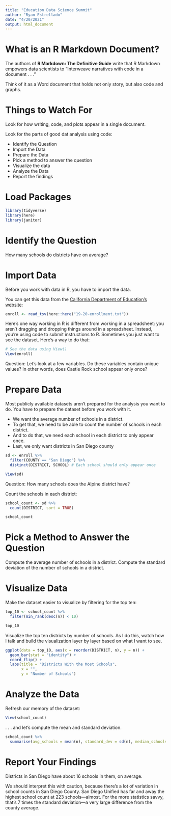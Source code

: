 ```yaml
---
title: "Education Data Science Summit"
author: "Ryan Estrellado"
date: "4/20/2021"
output: html_document
---
```


# What is an R Markdown Document? 

The authors of **R Markdown: The Definitive Guide** write that R Markdown empowers data scientists to "interweave narratives with code in a document . . ." 

Think of it as a Word document that holds not only story, but also code and graphs. 


# Things to Watch For 

Look for how writing, code, and plots appear in a single document. 

Look for the parts of good dat analysis using code: 

 - Identify the Question 
 - Import the Data 
 - Prepare the Data 
 - Pick a method to answer the question 
 - Visualize the data 
 - Analyze the Data 
 - Report the findings 


# Load Packages 

```r
library(tidyverse)
library(here)
library(janitor)
```


# Identify the Question 

How many schools do districts have on average? 


# Import Data 

Before you work with data in R, you have to import the data. 

You can get this data from the [California Department of Education's website](https://www.cde.ca.gov/ds/sd/sd/filesenr.asp): 

```r
enroll <- read_tsv(here::here("19-20-enrollment.txt"))
```

Here's one way working in R is different from working in a spreadsheet: you aren't dragging and dropping things around in a spreadsheet. Instead, you're using code to submit instructions to R. Sometimes you just want to see the dataset. Here's a way to do that: 

```r
# See the data using View()
View(enroll)
```

Question: Let's look at a few variables. Do these variables contain unique values? In other words, does Castle Rock school appear only once? 


# Prepare Data 

Most publicly available datasets aren't prepared for the analysis you want to do. You have to prepare the dataset before you work with it. 

 - We want the average number of schools in a district. 
 - To get that, we need to be able to count the number of schools in each district. 
 - And to do that, we need each school in each district to only appear once. 
 - Last, we only want districts in San Diego county

```r
sd <- enroll %>% 
  filter(COUNTY == "San Diego") %>% 
  distinct(DISTRICT, SCHOOL) # Each school should only appear once 

View(sd)
```

Question: How many schools does the Alpine district have? 

Count the schools in each district: 

```r
school_count <- sd %>% 
  count(DISTRICT, sort = TRUE)

school_count
```


# Pick a Method to Answer the Question 

Compute the average number of schools in a district. Compute the standard deviation of the number of schools in a district. 


# Visualize Data 

Make the dataset easier to visualize by filtering for the top ten: 

```r
top_10 <- school_count %>% 
  filter(min_rank(desc(n)) < 10) 

top_10
```

Visualize the top ten districts by number of schools. As I do this, watch how I talk and build the visualization layer by layer based on what I want to see. 

```r
ggplot(data = top_10, aes(x = reorder(DISTRICT, n), y = n)) +
  geom_bar(stat = "identity") +
  coord_flip() + 
  labs(title = "Districts With the Most Schools", 
       x = "", 
       y = "Number of Schools")
```


# Analyze the Data 

Refresh our memory of the dataset: 

```r
View(school_count)
```

. . . and let's compute the mean and standard deviation. 

```r
school_count %>%
  summarise(avg_schools = mean(n), standard_dev = sd(n), median_schools = median(n))
```


# Report Your Findings

Districts in San Diego have about 16 schools in them, on average. 

We should interpret this with caution, because there's a lot of variation in school counts in San Diego County. San Diego Unified has far and away the highest school count at 223 schools—almost. For the more statistics savvy, that's 7 times the standard deviation—a very large difference from the county average.